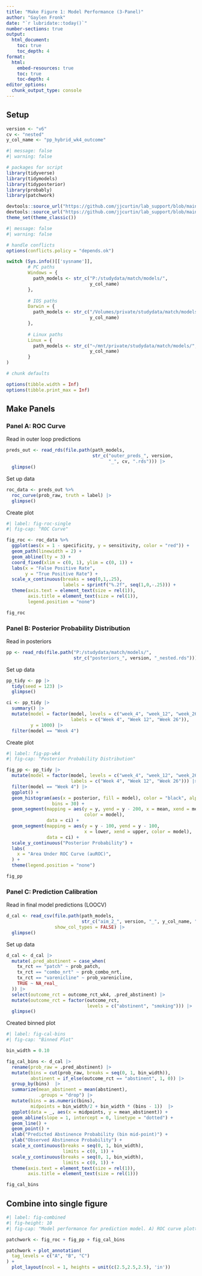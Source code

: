 ```yaml
---
title: "Make Figure 1: Model Performance (3-Panel)"
author: "Gaylen Fronk"
date: "`r lubridate::today()`"
number-sections: true
output: 
  html_document:
    toc: true 
    toc_depth: 4
format:
  html:
    embed-resources: true
    toc: true
    toc-depth: 4
editor_options: 
  chunk_output_type: console
---
```


## Setup

```r
version <- "v6"
cv <- "nested"
y_col_name <- "pp_hybrid_wk4_outcome"
```

```r
#| message: false
#| warning: false

# packages for script
library(tidyverse)
library(tidymodels)
library(tidyposterior)
library(probably)
library(patchwork)

devtools::source_url("https://github.com/jjcurtin/lab_support/blob/main/fun_eda.R?raw=true")
devtools::source_url("https://github.com/jjcurtin/lab_support/blob/main/chtc/static_files/fun_chtc.R?raw=true")
theme_set(theme_classic()) 
```

```r
#| message: false
#| warning: false

# handle conflicts
options(conflicts.policy = "depends.ok")
```

```r
switch (Sys.info()[['sysname']],
        # PC paths
        Windows = {
          path_models <- str_c("P:/studydata/match/models/", 
                               y_col_name)
        },
        
        # IOS paths
        Darwin = {
          path_models <- str_c("/Volumes/private/studydata/match/models/",
                               y_col_name)
        },
        
        # Linux paths
        Linux = {
          path_models <- str_c("~/mnt/private/studydata/match/models/",
                               y_col_name)
        }
)
```

```r

# chunk defaults

options(tibble.width = Inf)
options(tibble.print_max = Inf)
```

## Make Panels

### Panel A: ROC Curve

Read in outer loop predictions
```r
preds_out <- read_rds(file.path(path_models, 
                                str_c("outer_preds_", version, 
                                      "_", cv, ".rds"))) |> 
  glimpse()
```

Set up data
```r
roc_data <- preds_out %>%
  roc_curve(prob_raw, truth = label) |> 
  glimpse()
```

Create plot
```r
#| label: fig-roc-single
#| fig-cap: "ROC Curve"

fig_roc <- roc_data %>%
  ggplot(aes(x = 1 - specificity, y = sensitivity, color = "red")) +
  geom_path(linewidth = 2) +
  geom_abline(lty = 3) +
  coord_fixed(xlim = c(0, 1), ylim = c(0, 1)) +
  labs(x = "False Positive Rate",
       y = "True Positive Rate") +
  scale_x_continuous(breaks = seq(0,1,.25),
                     labels = sprintf("%.2f", seq(1,0,-.25))) +
  theme(axis.text = element_text(size = rel(1)),
        axis.title = element_text(size = rel(1)),
        legend.position = "none")

fig_roc
```

### Panel B: Posterior Probability Distribution

Read in posteriors
```r
pp <- read_rds(file.path("P:/studydata/match/models/", 
                         str_c("posteriors_", version, "_nested.rds")))
```

Set up data
```r
pp_tidy <- pp |> 
  tidy(seed = 123) |> 
  glimpse()

ci <- pp_tidy |> 
  summary() |> 
  mutate(model = factor(model, levels = c("week_4", "week_12", "week_26"),
                        labels = c("Week 4", "Week 12", "Week 26")),
         y = 1000) |> 
  filter(model == "Week 4")
```

Create plot
```r

#| label: fig-pp-wk4
#| fig-cap: "Posterior Probability Distribution"

fig_pp <- pp_tidy |> 
  mutate(model = factor(model, levels = c("week_4", "week_12", "week_26"),
                        labels = c("Week 4", "Week 12", "Week 26"))) |> 
  filter(model == "Week 4") |> 
  ggplot() + 
  geom_histogram(aes(x = posterior, fill = model), color = "black", alpha = .4, 
                 bins = 30) +
  geom_segment(mapping = aes(y = y, yend = y - 200, x = mean, xend = mean,
                             color = model),
               data = ci) +
  geom_segment(mapping = aes(y = y - 100, yend = y - 100, 
                             x = lower, xend = upper, color = model),
               data = ci) +
  scale_y_continuous("Posterior Probability") +
  labs(
    x = "Area Under ROC Curve (auROC)",
  ) +
  theme(legend.position = "none")

fig_pp

```

### Panel C: Prediction Calibration

Read in final model predictions (LOOCV)
```r
d_cal <- read_csv(file.path(path_models,
                            str_c("aim_2_", version, "_", y_col_name, ".csv")),
                  show_col_types = FALSE) |> 
  glimpse()
```

Set up data
```r
d_cal <- d_cal |> 
  mutate(.pred_abstinent = case_when(
    tx_rct == "patch" ~ prob_patch,
    tx_rct == "combo_nrt" ~ prob_combo_nrt,
    tx_rct == "varenicline" ~ prob_varenicline,
    TRUE ~ NA_real_
  )) |> 
  select(outcome_rct = outcome_rct_wk4, .pred_abstinent) |> 
  mutate(outcome_rct = factor(outcome_rct,
                              levels = c("abstinent", "smoking"))) |> 
  glimpse()
```

Created binned plot
```r
#| label: fig-cal-bins
#| fig-cap: "Binned Plot"

bin_width = 0.10

fig_cal_bins <- d_cal |> 
  rename(prob_raw = .pred_abstinent) |> 
  mutate(bins = cut(prob_raw, breaks = seq(0, 1, bin_width)),
         abstinent = if_else(outcome_rct == "abstinent", 1, 0)) |> 
  group_by(bins)  |> 
  summarize(mean_abstinent = mean(abstinent),
            .groups = "drop") |>
  mutate(bins = as.numeric(bins),
         midpoints = bin_width/2 + bin_width * (bins - 1))  |> 
  ggplot(data = _, aes(x = midpoints, y = mean_abstinent)) +
  geom_abline(slope = 1, intercept = 0, linetype = "dotted") +
  geom_line() +
  geom_point() +
  xlab("Predicted Abstinence Probability (bin mid-point)") +
  ylab("Observed Abstinence Probability") +
  scale_x_continuous(breaks = seq(0, 1, bin_width),
                     limits = c(0, 1)) +
  scale_y_continuous(breaks = seq(0, 1, bin_width),
                     limits = c(0, 1)) +
  theme(axis.text = element_text(size = rel(1)),
        axis.title = element_text(size = rel(1)))

fig_cal_bins
```

## Combine into single figure

```r
#| label: fig-combined
#| fig-height: 10
#| fig-cap: "Model performance for prediction model. A) ROC curve plotted across all values of sensitivity (true positive rate) and specificity (1 - false positive rate). Dotted line indicates chance performance. B) Posterior probability distribution for the median auROC in test sets. Histogram represents posterior probability distribution. Horizontal line displays 95% Bayesian credible interval. C) Model calibration between predicted probabilities and observed values. Predicted probabilities obtained via leave-one-out cross-validation for each participant for their randomly-assigned treatment from the trial. Dotted line indicates perfect calibration."

patchwork <- fig_roc + fig_pp + fig_cal_bins 

patchwork + plot_annotation(
  tag_levels = c("A", "B", "C")
) +
  plot_layout(ncol = 1, heights = unit(c(2.5,2.5,2.5), 'in'))
```

